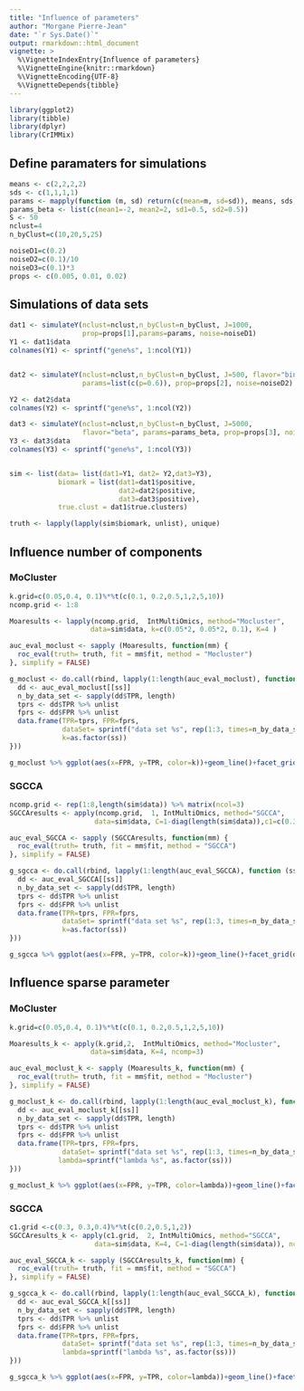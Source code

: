 ```yaml
---
title: "Influence of parameters"
author: "Morgane Pierre-Jean"
date: "`r Sys.Date()`"
output: rmarkdown::html_document
vignette: >
  %\VignetteIndexEntry{Influence of parameters}
  %\VignetteEngine{knitr::rmarkdown}
  %\VignetteEncoding{UTF-8}
  %\VignetteDepends{tibble}
---
```


```r
library(ggplot2)
library(tibble)
library(dplyr)
library(CrIMMix)
```

## Define paramaters for simulations

```r
means <- c(2,2,2,2)
sds <- c(1,1,1,1)
params <- mapply(function (m, sd) return(c(mean=m, sd=sd)), means, sds, SIMPLIFY=FALSE)
params_beta <- list(c(mean1=-2, mean2=2, sd1=0.5, sd2=0.5))
S <- 50
nclust=4
n_byClust=c(10,20,5,25)
```

```r
noiseD1=c(0.2)
noiseD2=c(0.1)/10
noiseD3=c(0.1)*3
props <- c(0.005, 0.01, 0.02)
```

## Simulations of data sets
```r
dat1 <- simulateY(nclust=nclust,n_byClust=n_byClust, J=1000,
                  prop=props[1],params=params, noise=noiseD1)
Y1 <- dat1$data
colnames(Y1) <- sprintf("gene%s", 1:ncol(Y1))


dat2 <- simulateY(nclust=nclust,n_byClust=n_byClust, J=500, flavor="binary",
                  params=list(c(p=0.6)), prop=props[2], noise=noiseD2)

Y2 <- dat2$data
colnames(Y2) <- sprintf("gene%s", 1:ncol(Y2))

dat3 <- simulateY(nclust=nclust,n_byClust=n_byClust, J=5000,
                  flavor="beta", params=params_beta, prop=props[3], noise=noiseD3)
Y3 <- dat3$data
colnames(Y3) <- sprintf("gene%s", 1:ncol(Y3))


sim <- list(data= list(dat1=Y1, dat2= Y2,dat3=Y3),
            biomark = list(dat1=dat1$positive,
                           dat2=dat2$positive, 
                           dat3=dat3$positive),
            true.clust = dat1$true.clusters)

truth <- lapply(lapply(sim$biomark, unlist), unique)

```

## Influence number of components

### MoCluster
```r
k.grid=c(0.05,0.4, 0.1)%*%t(c(0.1, 0.2,0.5,1,2,5,10))
ncomp.grid <- 1:8
```
```r
Moaresults <- lapply(ncomp.grid,  IntMultiOmics, method="Mocluster",
                    data=sim$data, k=c(0.05*2, 0.05*2, 0.1), K=4 )

```


```r
auc_eval_moclust <- sapply (Moaresults, function(mm) {
  roc_eval(truth= truth, fit = mm$fit, method = "Mocluster")
}, simplify = FALSE)

```

```r
g_moclust <- do.call(rbind, lapply(1:length(auc_eval_moclust), function (ss) {
  dd <- auc_eval_moclust[[ss]]
  n_by_data_set <- sapply(dd$TPR, length)
  tprs <- dd$TPR %>% unlist
  fprs <- dd$FPR %>% unlist
  data.frame(TPR=tprs, FPR=fprs,
             dataSet= sprintf("data set %s", rep(1:3, times=n_by_data_set)),
             k=as.factor(ss))
}))
```

```r
g_moclust %>% ggplot(aes(x=FPR, y=TPR, color=k))+geom_line()+facet_grid(dataSet~.)+theme_bw()

```

### SGCCA

```r
ncomp.grid <- rep(1:8,length(sim$data)) %>% matrix(ncol=3)
SGCCAresults <- apply(ncomp.grid,  1, IntMultiOmics, method="SGCCA",
                     data=sim$data, C=1-diag(length(sim$data)),c1=c(0.3, 0.3,0.4), K=4)
```
```r
auc_eval_SGCCA <- sapply (SGCCAresults, function(mm) {
  roc_eval(truth= truth, fit = mm$fit, method = "SGCCA")
}, simplify = FALSE)

```


```r
g_sgcca <- do.call(rbind, lapply(1:length(auc_eval_SGCCA), function (ss) {
  dd <- auc_eval_SGCCA[[ss]]
  n_by_data_set <- sapply(dd$TPR, length)
  tprs <- dd$TPR %>% unlist
  fprs <- dd$FPR %>% unlist
  data.frame(TPR=tprs, FPR=fprs,
             dataSet= sprintf("data set %s", rep(1:3, times=n_by_data_set)),
             k=as.factor(ss))
}))
```


```r
g_sgcca %>% ggplot(aes(x=FPR, y=TPR, color=k))+geom_line()+facet_grid(dataSet~.)+theme_bw()

```


## Influence sparse parameter

### MoCluster
```r
k.grid=c(0.05,0.4, 0.1)%*%t(c(0.1, 0.2,0.5,1,2,5,10))
```
```r
Moaresults_k <- apply(k.grid,2,  IntMultiOmics, method="Mocluster",
                    data=sim$data, K=4, ncomp=3)

```


```r
auc_eval_moclust_k <- sapply (Moaresults_k, function(mm) {
  roc_eval(truth= truth, fit = mm$fit, method = "Mocluster")
}, simplify = FALSE)

```

```r
g_moclust_k <- do.call(rbind, lapply(1:length(auc_eval_moclust_k), function (ss) {
  dd <- auc_eval_moclust_k[[ss]]
  n_by_data_set <- sapply(dd$TPR, length)
  tprs <- dd$TPR %>% unlist
  fprs <- dd$FPR %>% unlist
  data.frame(TPR=tprs, FPR=fprs,
             dataSet= sprintf("data set %s", rep(1:3, times=n_by_data_set)),
            lambda=sprintf("lambda %s", as.factor(ss)))
}))
```

```r
g_moclust_k %>% ggplot(aes(x=FPR, y=TPR, color=lambda))+geom_line()+facet_grid(dataSet~.)+theme_bw()

```

### SGCCA

```r
c1.grid <-c(0.3, 0.3,0.4)%*%t(c(0.2,0.5,1,2))
SGCCAresults_k <- apply(c1.grid,  2, IntMultiOmics, method="SGCCA",
                     data=sim$data, K=4, C=1-diag(length(sim$data)), ncomp=rep(3,3))
```
```r
auc_eval_SGCCA_k <- sapply (SGCCAresults_k, function(mm) {
  roc_eval(truth= truth, fit = mm$fit, method = "SGCCA")
}, simplify = FALSE)

```


```r
g_sgcca_k <- do.call(rbind, lapply(1:length(auc_eval_SGCCA_k), function (ss) {
  dd <- auc_eval_SGCCA_k[[ss]]
  n_by_data_set <- sapply(dd$TPR, length)
  tprs <- dd$TPR %>% unlist
  fprs <- dd$FPR %>% unlist
  data.frame(TPR=tprs, FPR=fprs,
             dataSet= sprintf("data set %s", rep(1:3, times=n_by_data_set)),
             lambda=sprintf("lambda %s", as.factor(ss)))
}))
```


```r
g_sgcca_k %>% ggplot(aes(x=FPR, y=TPR, color=lambda))+geom_line()+facet_grid(dataSet~.)+theme_bw()

```
